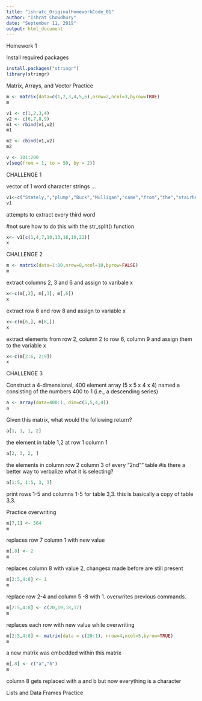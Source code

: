 ```yaml
---
title: "ishratc_OriginalHomeworkCode_01"
author: "Ishrat Chowdhury"
date: "September 11, 2019"
output: html_document
---
```


Homework 1

Install required packages

```r
install.packages("stringr")
library(stringr)
```

Matrix, Arrays, and Vector Practice

```r
m <- matrix(data=c(1,2,3,4,5,6),nrow=2,ncol=3,byrow=TRUE)
m

v1 <- c(1,2,3,4)
v2 <- c(6,7,8,9)
m1 <- rbind(v1,v2)
m1

m2 <- cbind(v1,v2)
m2

v <- 101:200
v[seq(from = 1, to = 50, by = 2)]

```

CHALLENGE 1

vector of 1 word character strings ...

```r

v1<-c("Stately,","plump","Buck","Mulligan","came","from","the","stairhead,","bearing","a","bowl","of","lather","on","which","a","mirror","and","a","razor","lay","crossed.")
v1

```
attempts to extract every third word

#not sure how to do this with the str_split() function

```r
x<- v1[c(1,4,7,10,13,16,19,22)]
x
```

CHALLENGE 2

```r
m <- matrix(data=1:80,nrow=8,ncol=10,byrow=FALSE)
m
```

extract columns 2, 3 and 6 and assign to varibale x

```r
x<-c(m[,2], m[,3], m[,6])
x

```

extract row 6 and row 8 and assign to variable x 

```r
x<-c(m[6,], m[8,])
x
```

extract elements from row 2, column 2 to row 6, column 9 and assign them to the variable x

```r
x<-c(m[2:6, 2:9])
x
```

CHALLENGE 3

Construct a 4-dimensional, 400 element array (5 x 5 x 4 x 4) named a consisting of the numbers 400 to 1 (i.e., a descending series)

```r
a <- array(data=400:1, dim=c(5,5,4,4))
a
```

Given this matrix, what would the following return?

```r
a[1, 1, 1, 2]

```
the element in table 1,2 at row 1 column 1


```r
a[2, 3, 2, ]

```

the elements in column row 2 column 3 of every "2nd"" table 
#is there a better way to verbalize what it is selecting?

```r
a[1:5, 1:5, 3, 3]

```

print rows 1-5 and columns 1-5 for table 3,3. this is basically a copy of table 3,3.

Practice overwriting

```r
m[7,1] <- 564
m
```

replaces row 7 column 1 with new value

```r
m[,8] <- 2
m
```

replaces column 8 with value 2, changesx made before are still present

```r
m[2:5,4:8] <- 1
m
```

replace row 2-4 and column 5 -8 with 1. overwrites previous commands. 

```r
m[2:5,4:8] <- c(20,19,18,17)
m
```

replaces each row with new value while overwriting 

```r
m[2:5,4:8] <- matrix(data = c(20:1), nrow=4,ncol=5,byrow=TRUE)
m
```

a new matrix was embedded within this matrix

```r
m[,8] <- c("a","b")
m
```

column 8 gets replaced with a and b but now everything is a character 

Lists and Data Frames Practice 

```r

```

